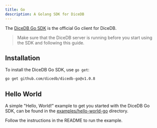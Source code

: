 ```yaml
---
title: Go
description: A Golang SDK for DiceDB
---
```


The [DiceDB Go SDK](https://github.com/dicedb/dicedb-go) is the official Go client for DiceDB.

> Make sure that the DiceDB server is running before you start using the SDK
> and following this guide.

## Installation

To install the DiceDB Go SDK, use `go get`:

```bash
go get github.com/dicedb/dicedb-go@v1.0.8
```

## Hello World

A simple "Hello, World!" example to get you started with the DiceDB Go SDK,
can be found in the [examples/hello-world-go](https://github.com/dicedb/dice/tree/master/examples/hello-world-go) directory.

Follow the instructions in the README to run the example.
